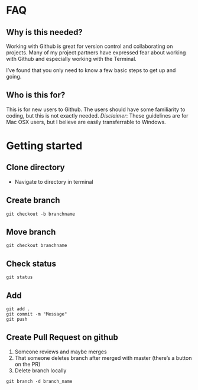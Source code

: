 # FAQ {.tabset}

## Why is this needed?
Working with Github is great for version control and collaborating on projects. Many of my project partners have expressed fear about working with Github and especially working with the Terminal. 

I've found that you only need to know a few basic steps to get up and going. 

## Who is this for?
This is for new users to Github. The users should have some familiarity to coding, but this is not exactly needed. *Disclaimer*: These guidelines are for Mac OSX users, but I believe are easily transferrable to Windows. 

# Getting started {.tabset}


## Clone directory
* Navigate to directory in terminal

## Create branch
`git checkout -b branchname`

## Move branch
`git checkout branchname`

## Check status
`git status`

## Add
```
git add .
git commit -m "Message"
git push
```

## Create Pull Request on github
 1. Someone reviews and maybe merges
 2. That someone deletes branch after merged with master (there's a button on the PR)
 3. Delete branch locally

`git branch -d branch_name`
